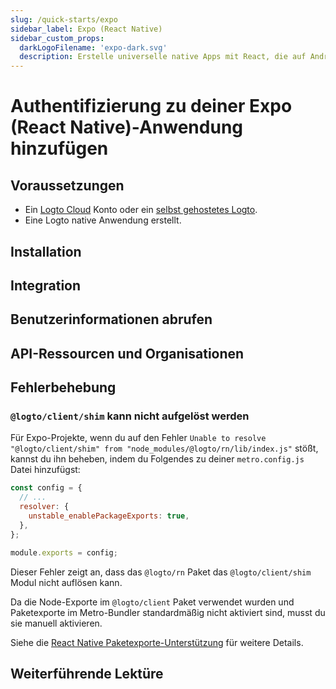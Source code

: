 ```yaml
---
slug: /quick-starts/expo
sidebar_label: Expo (React Native)
sidebar_custom_props:
  darkLogoFilename: 'expo-dark.svg'
  description: Erstelle universelle native Apps mit React, die auf Android, iOS und im Web laufen.
---
```




# Authentifizierung zu deiner Expo (React Native)-Anwendung hinzufügen

<GuideTip />

## Voraussetzungen

- Ein [Logto Cloud](https://cloud.logto.io) Konto oder ein [selbst gehostetes Logto](/introduction/set-up-logto-oss).
- Eine Logto native Anwendung erstellt.

## Installation

<Installation />

## Integration

<Integration />

## Benutzerinformationen abrufen

<GetUserInformation />

## API-Ressourcen und Organisationen

<ApiResources />

## Fehlerbehebung

### `@logto/client/shim` kann nicht aufgelöst werden

Für Expo-Projekte, wenn du auf den Fehler `Unable to resolve "@logto/client/shim" from "node_modules/@logto/rn/lib/index.js"` stößt, kannst du ihn beheben, indem du Folgendes zu deiner `metro.config.js` Datei hinzufügst:

```js title="metro.config.js"
const config = {
  // ...
  resolver: {
    unstable_enablePackageExports: true,
  },
};

module.exports = config;
```

Dieser Fehler zeigt an, dass das `@logto/rn` Paket das `@logto/client/shim` Modul nicht auflösen kann.

Da die Node-Exporte im `@logto/client` Paket verwendet wurden und Paketexporte im Metro-Bundler standardmäßig nicht aktiviert sind, musst du sie manuell aktivieren.

Siehe die [React Native Paketexporte-Unterstützung](https://reactnative.dev/blog/2023/06/21/package-exports-support#enabling-package-exports-beta) für weitere Details.

## Weiterführende Lektüre

<FurtherReadings />
